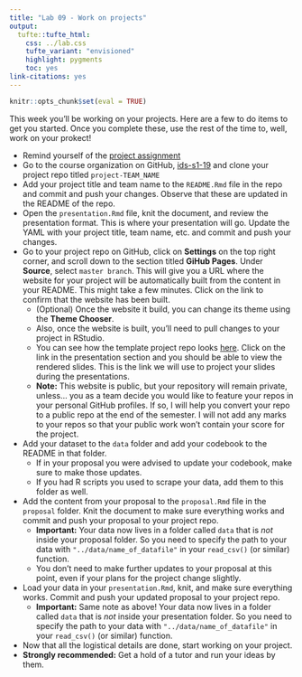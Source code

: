 ```yaml
---
title: "Lab 09 - Work on projects"
output: 
  tufte::tufte_html:
    css: ../lab.css
    tufte_variant: "envisioned"
    highlight: pygments
    toc: yes
link-citations: yes
---
```


```r
knitr::opts_chunk$set(eval = TRUE)
```

This week you'll be working on your projects. Here are a few to do items to get 
you started. Once you complete these, use the rest of the time to, well, 
work on your prokect!

- Remind yourself of the [project assignment](https://introds.org/#project)
- Go to the course organization on GitHub, [ids-s1-19](https://github.com/ids-s1-19)
and clone your project repo titled `project-TEAM_NAME`
- Add your project title and team name to the `README.Rmd` file in the repo 
and commit and push your changes. Observe that these are updated in the README 
of the repo.
- Open the `presentation.Rmd` file, knit the document, and review the presentation
format. This is where your presentation will go. Update the YAML with your 
project title, team name, etc. and commit and push your changes.
- Go to your project repo on GitHub, click on **Settings** on the top right 
corner, and scroll down to the section titled **GiHub Pages**. Under **Source**, 
select `master branch`. This will give you a URL where the website for your 
project will be automatically built from the content in your README. This might 
take a few minutes. Click on the link to confirm that the website has been built.
  - (Optional) Once the website it build, you can change its theme using the 
  **Theme Chooser**.
  - Also, once the website is built, you'll need to pull changes to your project
  in RStudio.
  - You can see how the template project repo looks [here](https://github.com/ids-s1-19/project). Click on the link in the presentation 
  section and you should be able to view the rendered slides. This is the link
  we will use to project your slides during the presentations.
  - **Note:** This website is public, but your repository will remain private,
  unless... you as a team decide you would like to feature your repos in your 
  personal GitHub profiles. If so, I will help you convert your repo to a 
  public repo at the end of the semester. I will not add any marks to 
  your repos so that your public work won't contain your score for the project. 
- Add your dataset to the `data` folder and add your codebook to the README in
that folder.
  - If in your proposal you were advised to update your codebook, make sure to 
  make those updates.
  - If you had R scripts you used to scrape your data, add them to this folder 
  as well.
- Add the content from your proposal to the `proposal.Rmd` file in the `proposal`
folder. Knit the document to make sure everything works and commit and push
your proposal to your project repo.
  - **Important:** Your data now lives in a folder called `data` that is *not* 
  inside your proposal folder. So you need to specify the path to your 
  data with `"../data/name_of_datafile"` in your `read_csv()` (or similar) 
  function.
  - You don't need to make further updates to your proposal at this point, 
  even if your plans for the project change slightly.
- Load your data in your `presentation.Rmd`, knit, and make sure everything 
works. Commit and push your updated proposal to your project repo.
  - **Important:** Same note as above! Your data now lives in a folder called 
  `data` that is *not* inside your presentation folder. So you need to specify 
  the path to your data with `"../data/name_of_datafile"` in your `read_csv()` 
  (or similar) function.
- Now that all the logistical details are done, start working on your project.
- **Strongly recommended:** Get a hold of a tutor and run your ideas by them.
